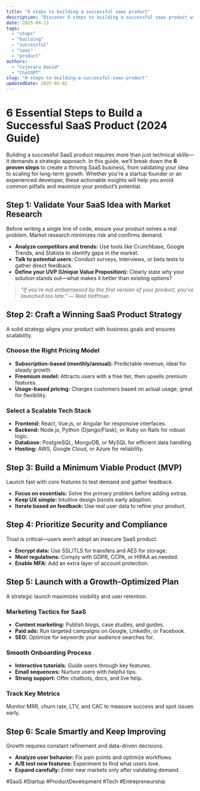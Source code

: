 ```yaml
---
title: "6 steps to building a successful saas product"
description: "Discover 6 steps to building a successful saas product with this in-depth guide, providing actionable insights and practical tips to boost your knowledge and results."
date: 2025-04-11
tags:
  - "steps"
  - "building"
  - "successful"
  - "saas"
  - "product"
authors:
  - "Cojocaru David"
  - "ChatGPT"
slug: "6-steps-to-building-a-successful-saas-product"
updatedDate: 2025-05-02
---
```


# 6 Essential Steps to Build a Successful SaaS Product (2024 Guide)  

Building a successful SaaS product requires more than just technical skills—it demands a strategic approach. In this guide, we’ll break down the **6 proven steps** to create a thriving SaaS business, from validating your idea to scaling for long-term growth. Whether you're a startup founder or an experienced developer, these actionable insights will help you avoid common pitfalls and maximize your product’s potential.  

## Step 1: Validate Your SaaS Idea with Market Research  

Before writing a single line of code, ensure your product solves a real problem. Market research minimizes risk and confirms demand.  

- **Analyze competitors and trends:** Use tools like Crunchbase, Google Trends, and Statista to identify gaps in the market.  
- **Talk to potential users:** Conduct surveys, interviews, or beta tests to gather direct feedback.  
- **Define your UVP (Unique Value Proposition):** Clearly state why your solution stands out—what makes it better than existing options?  

> _"If you're not embarrassed by the first version of your product, you've launched too late."_ — Reid Hoffman  

## Step 2: Craft a Winning SaaS Product Strategy  

A solid strategy aligns your product with business goals and ensures scalability.  

### Choose the Right Pricing Model  

- **Subscription-based (monthly/annual):** Predictable revenue, ideal for steady growth.  
- **Freemium model:** Attracts users with a free tier, then upsells premium features.  
- **Usage-based pricing:** Charges customers based on actual usage, great for flexibility.  

### Select a Scalable Tech Stack  

- **Frontend:** React, Vue.js, or Angular for responsive interfaces.  
- **Backend:** Node.js, Python (Django/Flask), or Ruby on Rails for robust logic.  
- **Database:** PostgreSQL, MongoDB, or MySQL for efficient data handling.  
- **Hosting:** AWS, Google Cloud, or Azure for reliability.  

## Step 3: Build a Minimum Viable Product (MVP)  

Launch fast with core features to test demand and gather feedback.  

- **Focus on essentials:** Solve the primary problem before adding extras.  
- **Keep UX simple:** Intuitive design boosts early adoption.  
- **Iterate based on feedback:** Use real user data to refine your product.  

## Step 4: Prioritize Security and Compliance  

Trust is critical—users won’t adopt an insecure SaaS product.  

- **Encrypt data:** Use SSL/TLS for transfers and AES for storage.  
- **Meet regulations:** Comply with GDPR, CCPA, or HIPAA as needed.  
- **Enable MFA:** Add an extra layer of account protection.  

## Step 5: Launch with a Growth-Optimized Plan  

A strategic launch maximizes visibility and user retention.  

### Marketing Tactics for SaaS  

- **Content marketing:** Publish blogs, case studies, and guides.  
- **Paid ads:** Run targeted campaigns on Google, LinkedIn, or Facebook.  
- **SEO:** Optimize for keywords your audience searches for.  

### Smooth Onboarding Process  

- **Interactive tutorials:** Guide users through key features.  
- **Email sequences:** Nurture users with helpful tips.  
- **Strong support:** Offer chatbots, docs, and live help.  

### Track Key Metrics  

Monitor MRR, churn rate, LTV, and CAC to measure success and spot issues early.  

## Step 6: Scale Smartly and Keep Improving  

Growth requires constant refinement and data-driven decisions.  

- **Analyze user behavior:** Fix pain points and optimize workflows.  
- **A/B test new features:** Experiment to find what users love.  
- **Expand carefully:** Enter new markets only after validating demand.  

#SaaS #Startup #ProductDevelopment #Tech #Entrepreneurship